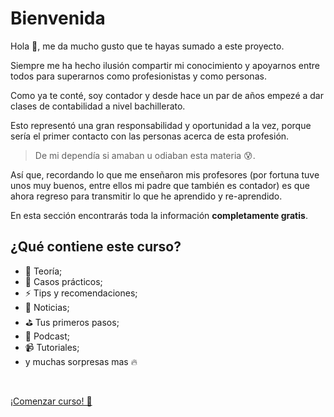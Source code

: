 # Bienvenida

Hola 👋, me da mucho gusto que te hayas sumado a este proyecto.

Siempre me ha hecho ilusión compartir mi conocimiento y apoyarnos entre todos para superarnos como profesionistas y como personas.

Como ya te conté, soy contador y desde hace un par de años empezé a dar clases de contabilidad a nivel bachillerato.

Esto representó una gran responsabilidad y oportunidad a la vez, porque sería el primer contacto con las personas acerca de esta profesión.

> De mi dependía si amaban u odiaban esta materia 😰.

Así que, recordando lo que me enseñaron mis profesores (por fortuna tuve unos muy buenos, entre ellos mi padre que también es contador) es que ahora regreso para transmitir lo que he aprendido y re-aprendido.

En esta sección encontrarás toda la información **completamente gratis**.

## ¿Qué contiene este curso?

- 📝 Teoría;
- 💪 Casos prácticos;
- ⚡️ Tips y recomendaciones;
- 📰 Noticias;
- ⛳ Tus primeros pasos;
- 🎤 Podcast;
- 📹 Tutoriales;
- y muchas sorpresas mas 🔥

<br />

[¡Comenzar curso! 🚀](/generalidades/conceptos-basicos)
